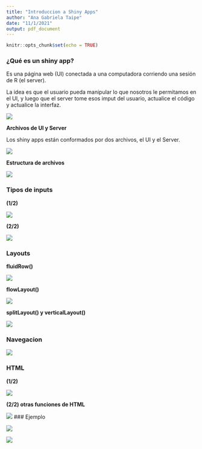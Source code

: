 ---
title: "Introduccion a Shiny Apps"
author: "Ana Gabriela Taipe"
date: "11/1/2021"
output: pdf_document
---

```{r setup, include=FALSE}
knitr::opts_chunk$set(echo = TRUE)
```

### ¿Qué es un shiny app?

Es una página web (UI) conectada a una computadora corriendo una sesión de R (el server).

La idea es que el usuario pueda manipular lo que nosotros le permitamos en el UI, y luego que el server tome esos imput del usuario, actualice el código y actualice la interfaz. 


![](shiny-apps-slides-figure/ui-server.png)


**Archivos de UI y Server**

Los shiny apps están conformados por dos archivos, el UI y el Server.

![](shiny-apps-slides-figure/ui-server-files.png)

**Estructura de archivos**

![](shiny-apps-slides-figure/file-structure.png)

### Tipos de inputs

**(1/2)**

![](shiny-apps-slides-figure/inputs1.png)

**(2/2)**

![](shiny-apps-slides-figure/inputs2.png)


### Layouts

**fluidRow()**

![](shiny-apps-slides-figure/layout1.png)

**flowLayout()**

![](shiny-apps-slides-figure/layout2.png)

**splitLayout() y verticalLayout()**

![](shiny-apps-slides-figure/layout3.png)

### Navegacion 

![](shiny-apps-slides-figure/nav1.png)

### HTML

**(1/2)**

![](shiny-apps-slides-figure/html1.png)

**(2/2) otras funciones de HTML**

![](shiny-apps-slides-figure/html2.png)
\newpage
### Ejemplo

![](shiny-apps-slides-figure/server-ui-files-parts.png)

![](shiny-apps-slides-figure/render.png)